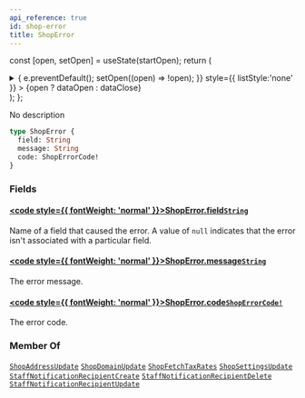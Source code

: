 ```yaml
---
api_reference: true
id: shop-error
title: ShopError
---
```






const [open, setOpen] = useState(startOpen);
return (
<details {...(open ? { open: true } : {})} className="details" style={{ border:'none', boxShadow:'none', background:'var(--ifm-background-color)' }}>
<summary
onClick={(e) => {
e.preventDefault();
setOpen((open) => !open);
}}
style={{ listStyle:'none' }} >
{open ? dataOpen : dataClose}
</summary>
{open && children}
</details>
);
};

No description

```graphql
type ShopError {
  field: String
  message: String
  code: ShopErrorCode!
}
```

### Fields

#### [<code style={{ fontWeight: 'normal' }}>ShopError.<b>field</b></code>](#)<Bullet />[`String`](../../../api-reference/miscellaneous/scalars/string.mdx) <Badge class="badge badge--secondary" text="scalar"/> <Badge class="badge badge--secondary" text="miscellaneous"/>

Name of a field that caused the error. A value of `null` indicates that the error isn't associated with a particular field.

#### [<code style={{ fontWeight: 'normal' }}>ShopError.<b>message</b></code>](#)<Bullet />[`String`](../../../api-reference/miscellaneous/scalars/string.mdx) <Badge class="badge badge--secondary" text="scalar"/> <Badge class="badge badge--secondary" text="miscellaneous"/>

The error message.

#### [<code style={{ fontWeight: 'normal' }}>ShopError.<b>code</b></code>](#)<Bullet />[`ShopErrorCode!`](../../../api-reference/miscellaneous/enums/shop-error-code.mdx) <Badge class="badge badge--secondary" text="non-null"/> <Badge class="badge badge--secondary" text="enum"/> <Badge class="badge badge--secondary" text="miscellaneous"/>

The error code.

### Member Of

[`ShopAddressUpdate`](../../../api-reference/shop/objects/shop-address-update.mdx) <Badge class="badge badge--secondary" text="object"/><Bullet />[`ShopDomainUpdate`](../../../api-reference/shop/objects/shop-domain-update.mdx) <Badge class="badge badge--secondary" text="object"/><Bullet />[`ShopFetchTaxRates`](../../../api-reference/shop/objects/shop-fetch-tax-rates.mdx) <Badge class="badge badge--secondary" text="object"/><Bullet />[`ShopSettingsUpdate`](../../../api-reference/shop/objects/shop-settings-update.mdx) <Badge class="badge badge--secondary" text="object"/><Bullet />[`StaffNotificationRecipientCreate`](../../../api-reference/users/objects/staff-notification-recipient-create.mdx) <Badge class="badge badge--secondary" text="object"/><Bullet />[`StaffNotificationRecipientDelete`](../../../api-reference/users/objects/staff-notification-recipient-delete.mdx) <Badge class="badge badge--secondary" text="object"/><Bullet />[`StaffNotificationRecipientUpdate`](../../../api-reference/users/objects/staff-notification-recipient-update.mdx) <Badge class="badge badge--secondary" text="object"/>
